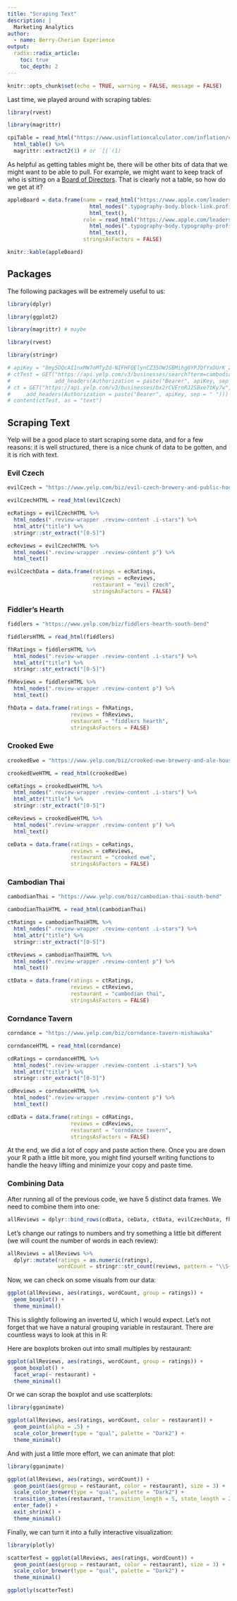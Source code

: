```yaml
---
title: "Scraping Text"
description: |
  Marketing Analytics
author:
  - name: Berry-Cherian Experience 
output:
  radix::radix_article:
    toc: true
    toc_depth: 2
---
```


```r
knitr::opts_chunk$set(echo = TRUE, warning = FALSE, message = FALSE)
```

Last time, we played around with scraping tables:

```r
library(rvest)

library(magrittr)

cpiTable = read_html("https://www.usinflationcalculator.com/inflation/consumer-price-index-and-annual-percent-changes-from-1913-to-2008/") %>% 
  html_table() %>% 
  magrittr::extract2(1) # or `[[`(1) 
```

As helpful as getting tables might be, there will be other bits of data that we might want to be able to pull. For example, we might want to keep track of who is sitting on a <a href="https://www.apple.com/leadership/">Board of Directors</a>. That is clearly not a table, so how do we get at it?

```r
appleBoard = data.frame(name = read_html("https://www.apple.com/leadership/") %>% 
                          html_nodes(".typography-body.block-link.profile-name") %>% 
                          html_text(), 
                        role = read_html("https://www.apple.com/leadership/") %>% 
                          html_nodes(".typography-body.typography-profile-title") %>% 
                          html_text(), 
                        stringsAsFactors = FALSE)

knitr::kable(appleBoard)
```


## Packages

The following packages will be extremely useful to us:

```r
library(dplyr)

library(ggplot2)

library(magrittr) # maybe

library(rvest)

library(stringr)

# apiKey = "8my5DQcAI1nxMW7oMTyZd-NIFHFQElynCZ35OWJSBMihg0YPJQfYxDUrK_2kx1qxdTWMneXwLOvYgkAbHpzIVXRsxXyLlnFA2gLACOBz9BsdCdowYo5rnZVp3khHXHYx"
# ctTest = GET("https://api.yelp.com/v3/businesses/search?term=cambodian+thai&location=south+bend",
#              add_headers(Authorization = paste("Bearer", apiKey, sep = " ")))
# ct = GET("https://api.yelp.com/v3/businesses/bx2rCVErnRJ2SBxe7tKy7w",
#     add_headers(Authorization = paste("Bearer", apiKey, sep = " ")))
# content(ctTest, as = "text")
```


## Scraping Text

Yelp will be a good place to start scraping some data, and for a few reasons: it is well structured, there is a nice chunk of data to be gotten, and it is rich with text.

### Evil Czech

```r
evilCzech = "https://www.yelp.com/biz/evil-czech-brewery-and-public-house-mishawaka"

evilCzechHTML = read_html(evilCzech)

ecRatings = evilCzechHTML %>% 
  html_nodes(".review-wrapper .review-content .i-stars") %>% 
  html_attr("title") %>% 
  stringr::str_extract("[0-5]")

ecReviews = evilCzechHTML %>% 
  html_nodes(".review-wrapper .review-content p") %>% 
  html_text()

evilCzechData = data.frame(ratings = ecRatings, 
                           reviews = ecReviews,
                           restaurant = "evil czech", 
                           stringsAsFactors = FALSE)
```


### Fiddler's Hearth

```r
fiddlers = "https://www.yelp.com/biz/fiddlers-hearth-south-bend"

fiddlersHTML = read_html(fiddlers)

fhRatings = fiddlersHTML %>% 
  html_nodes(".review-wrapper .review-content .i-stars") %>% 
  html_attr("title") %>% 
  stringr::str_extract("[0-5]")

fhReviews = fiddlersHTML %>% 
  html_nodes(".review-wrapper .review-content p") %>% 
  html_text()

fhData = data.frame(ratings = fhRatings, 
                    reviews = fhReviews, 
                    restaurant = "fiddlers hearth", 
                    stringsAsFactors = FALSE)
```


### Crooked Ewe

```r
crookedEwe = "https://www.yelp.com/biz/crooked-ewe-brewery-and-ale-house-south-bend"

crookedEweHTML = read_html(crookedEwe)

ceRatings = crookedEweHTML %>% 
  html_nodes(".review-wrapper .review-content .i-stars") %>% 
  html_attr("title") %>% 
  stringr::str_extract("[0-5]")

ceReviews = crookedEweHTML %>% 
  html_nodes(".review-wrapper .review-content p") %>% 
  html_text()

ceData = data.frame(ratings = ceRatings, 
                    reviews = ceReviews, 
                    restaurant = "crooked ewe", 
                    stringsAsFactors = FALSE)
```


### Cambodian Thai

```r
cambodianThai = "https://www.yelp.com/biz/cambodian-thai-south-bend"

cambodianThaiHTML = read_html(cambodianThai)

ctRatings = cambodianThaiHTML %>% 
  html_nodes(".review-wrapper .review-content .i-stars") %>% 
  html_attr("title") %>% 
  stringr::str_extract("[0-5]")

ctReviews = cambodianThaiHTML %>% 
  html_nodes(".review-wrapper .review-content p") %>% 
  html_text()

ctData = data.frame(ratings = ctRatings, 
                    reviews = ctReviews, 
                    restaurant = "cambodian thai", 
                    stringsAsFactors = FALSE)
```

### Corndance Tavern

```r
corndance = "https://www.yelp.com/biz/corndance-tavern-mishawaka"

corndanceHTML = read_html(corndance)

cdRatings = corndanceHTML %>% 
  html_nodes(".review-wrapper .review-content .i-stars") %>% 
  html_attr("title") %>% 
  stringr::str_extract("[0-5]")

cdReviews = corndanceHTML %>% 
  html_nodes(".review-wrapper .review-content p") %>% 
  html_text()

cdData = data.frame(ratings = cdRatings, 
                    reviews = cdReviews, 
                    restaurant = "corndance tavern", 
                    stringsAsFactors = FALSE)
```


At the end, we did a lot of copy and paste action there. Once you are down your R path a little bit more, you might find yourself writing functions to handle the heavy lifting and minimize your copy and paste time. 

### Combining Data

After running all of the previous code, we have 5 distinct data frames. We need to combine them into one:

```r
allReviews = dplyr::bind_rows(cdData, ceData, ctData, evilCzechData, fhData)
```

Let's change our ratings to numbers and try something a little bit different (we will count the number of words in each review):

```r
allReviews = allReviews %>% 
  dplyr::mutate(ratings = as.numeric(ratings), 
                wordCount = stringr::str_count(reviews, pattern = "\\S+"))
```

Now, we can check on some visuals from our data:

```r
ggplot(allReviews, aes(ratings, wordCount, group = ratings)) + 
  geom_boxplot() + 
  theme_minimal()
```

This is slightly following an inverted U, which I would expect. Let's not forget that we have a natural grouping variable in restaurant. There are countless ways to look at this in R:

Here are boxplots broken out into small multiples by restaurant:

```r
ggplot(allReviews, aes(ratings, wordCount, group = ratings)) + 
  geom_boxplot() + 
  facet_wrap(~ restaurant) + 
  theme_minimal()
```

Or we can scrap the boxplot and use scatterplots:

```r
library(gganimate)

ggplot(allReviews, aes(ratings, wordCount, color = restaurant)) + 
  geom_point(alpha = .5) + 
  scale_color_brewer(type = "qual", palette = "Dark2") +
  theme_minimal()
```


And with just a little more effort, we can animate that plot:

```r
library(gganimate)

ggplot(allReviews, aes(ratings, wordCount)) + 
  geom_point(aes(group = restaurant, color = restaurant), size = 3) + 
  scale_color_brewer(type = "qual", palette = "Dark2") +
  transition_states(restaurant, transition_length = 5, state_length = 2) + 
  enter_fade() + 
  exit_shrink() +
  theme_minimal()
```

Finally, we can turn it into a fully interactive visualization:

```r
library(plotly)

scatterTest = ggplot(allReviews, aes(ratings, wordCount)) + 
  geom_point(aes(group = restaurant, color = restaurant), size = 3) + 
  scale_color_brewer(type = "qual", palette = "Dark2") +
  theme_minimal()

ggplotly(scatterTest)
```

